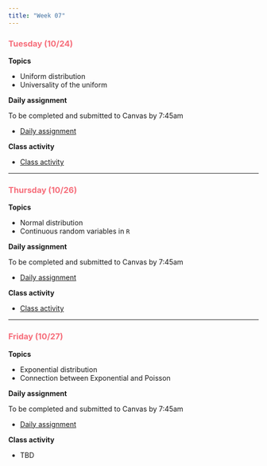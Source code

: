 ```yaml
---
title: "Week 07"
---
```


::: {style="color: #F66D7A"}
### Tuesday (10/24)
:::

**Topics**

-   Uniform distribution
-   Universality of the uniform

**Daily assignment**

To be completed and submitted to Canvas by 7:45am

-   [Daily assignment](daily/DA_17.pdf)

**Class activity**

-   [Class activity](class/CA_17.pdf)

------------------------------------------------------------------------

::: {style="color: #F66D7A"}
### Thursday (10/26)
:::

**Topics**

-   Normal distribution
-   Continuous random variables in `R`

**Daily assignment**

To be completed and submitted to Canvas by 7:45am

-   [Daily assignment](daily/DA_18.pdf)

**Class activity**

-   [Class activity](class/CA_18.pdf)

------------------------------------------------------------------------

::: {style="color: #F66D7A"}
### Friday (10/27)
:::

**Topics**

-   Exponential distribution
-   Connection between Exponential and Poisson

**Daily assignment**

To be completed and submitted to Canvas by 7:45am

-   [Daily assignment](daily/DA_19.pdf)

**Class activity**

-   TBD
